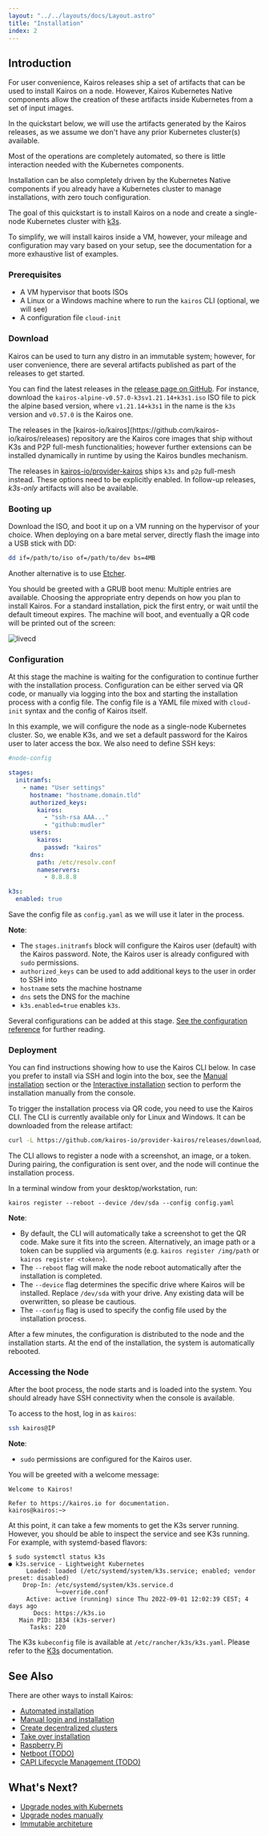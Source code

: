 ```yaml
---
layout: "../../layouts/docs/Layout.astro"
title: "Installation"
index: 2
---
```



## Introduction

For user convenience, Kairos releases ship a set of artifacts that can be used to install Kairos on a node.
However, Kairos Kubernetes Native components allow the creation of these artifacts inside Kubernetes from a set of input images.

In the quickstart below, we will use the artifacts generated by the Kairos releases, as we assume we don't have any prior Kubernetes cluster(s) available.

Most of the operations are completely automated, so there is little interaction needed with the Kubernetes components.

Installation can be also completely driven by the Kubernetes Native components if you already have a Kubernetes cluster to manage installations, with zero touch configuration.

The goal of this quickstart is to install Kairos on a node and create a single-node Kubernetes cluster with [k3s](https://k3s.io).

To simplify, we will install kairos inside a VM, however, your mileage and configuration may vary based on your setup, see the documentation for a more exhaustive list of examples.

### Prerequisites

- A VM hypervisor that boots ISOs
- A Linux or a Windows machine where to run the `kairos` CLI (optional, we will see)
- A configuration file `cloud-init`

### Download

Kairos can be used to turn any distro in an immutable system; however, for user convenience, there are several artifacts published as part of the releases to get started.

You can find the latest releases in the [release page on GitHub](https://github.com/kairos-io/provider-kairos/releases). For instance, download the `kairos-alpine-v0.57.0-k3sv1.21.14+k3s1.iso` ISO file to pick the alpine based version, where `v1.21.14+k3s1` in the name is the `k3s` version and `v0.57.0` is the Kairos one.

<Info>
The releases in the [kairos-io/kairos](https://github.com/kairos-io/kairos/releases) repository are the Kairos core images that ship without K3s and P2P full-mesh functionalities; however further extensions can be installed dynamically in runtime by using the Kairos bundles mechanism.

The releases in [kairos-io/provider-kairos](https://github.com/kairos-io/provider-kairos/releases) ships `k3s` and `p2p` full-mesh instead. These options need to be explicitly enabled. In follow-up releases, _k3s-only_ artifacts will also be available.
</Info>

### Booting up

Download the ISO, and boot it up on a VM running on the hypervisor of your choice. When deploying on a bare metal server, directly flash the image into a USB stick with DD:

```bash
dd if=/path/to/iso of=/path/to/dev bs=4MB
```

Another alternative is to use [Etcher](https://www.balena.io/etcher/).

You should be greeted with a GRUB boot menu:
Multiple entries are available. Choosing the appropriate entry depends on how you plan to install Kairos. For a standard installation, pick the first entry, or wait until the default timeout expires.
The machine will boot, and eventually a QR code will be printed out of the screen:

![livecd](https://user-images.githubusercontent.com/2420543/189219806-29b4deed-b4a1-4704-b558-7a60ae31caf2.gif)

### Configuration

At this stage the machine is waiting for the configuration to continue further with the installation process. Configuration can be either served via QR code, or manually via logging into the box and starting the installation process with a config file. The config file is a YAML file mixed with `cloud-init` syntax and the config of Kairos itself.

In this example, we will configure the node as a single-node Kubernetes cluster. So, we enable K3s, and we set a default password for the Kairos user to later access the box. We also need to define SSH keys:

```yaml
#node-config

stages:
  initramfs:
    - name: "User settings"
      hostname: "hostname.domain.tld"
      authorized_keys:
        kairos:
          - "ssh-rsa AAA..."
          - "github:mudler"
      users:
        kairos:
          passwd: "kairos"
      dns:
        path: /etc/resolv.conf
        nameservers:
          - 8.8.8.8

k3s:
  enabled: true
```

Save the config file as `config.yaml` as we will use it later in the process.

**Note**:

- The `stages.initramfs` block will configure the Kairos user (default) with the Kairos password. Note, the Kairos user is already configured with `sudo` permissions.
- `authorized_keys` can be used to add additional keys to the user in order to SSH into
- `hostname` sets the machine hostname
- `dns` sets the DNS for the machine
- `k3s.enabled=true` enables `k3s`.

<Info>

Several configurations can be added at this stage. [See the configuration reference](/reference/configuration) for further reading.

</Info>

### Deployment

<Info>

You can find instructions showing how to use the Kairos CLI below. In case you prefer to install via SSH and login into the box, see the [Manual installation](/installation/manual) section or the [Interactive installation](/installation/interactive) section to perform the installation manually from the console.

</Info>

To trigger the installation process via QR code, you need to use the Kairos CLI. The CLI is currently available only for Linux and Windows. It can be downloaded from the release artifact:

```bash
curl -L https://github.com/kairos-io/provider-kairos/releases/download/v0.57.0/kairos-cli-v0.57.0-Linux-x86_64.tar.gz -o - | tar -xvzf - -C .
```

The CLI allows to register a node with a screenshot, an image, or a token. During pairing, the configuration is sent over, and the node will continue the installation process.

In a terminal window from your desktop/workstation, run:

```
kairos register --reboot --device /dev/sda --config config.yaml
```

**Note**:

- By default, the CLI will automatically take a screenshot to get the QR code. Make sure it fits into the screen. Alternatively, an image path or a token can be supplied via arguments (e.g. `kairos register /img/path` or `kairos register <token>`).
- The `--reboot` flag will make the node reboot automatically after the installation is completed.
- The `--device` flag determines the specific drive where Kairos will be installed. Replace `/dev/sda` with your drive. Any existing data will be overwritten, so please be cautious.
- The `--config` flag is used to specify the config file used by the installation process.

After a few minutes, the configuration is distributed to the node and the installation starts. At the end of the installation, the system is automatically rebooted.

### Accessing the Node

After the boot process, the node starts and is loaded into the system. You should already have SSH connectivity when the console is available.

To access to the host, log in as `kairos`:

```bash
ssh kairos@IP
```

**Note**:

- `sudo` permissions are configured for the Kairos user.

You will be greeted with a welcome message:

```
Welcome to Kairos!

Refer to https://kairos.io for documentation.
kairos@kairos:~>
```

At this point, it can take a few moments to get the K3s server running. However, you should be able to inspect the service and see K3s running. For example, with systemd-based flavors:

```
$ sudo systemctl status k3s
● k3s.service - Lightweight Kubernetes
     Loaded: loaded (/etc/systemd/system/k3s.service; enabled; vendor preset: disabled)
    Drop-In: /etc/systemd/system/k3s.service.d
             └─override.conf
     Active: active (running) since Thu 2022-09-01 12:02:39 CEST; 4 days ago
       Docs: https://k3s.io
   Main PID: 1834 (k3s-server)
      Tasks: 220
```

The K3s `kubeconfig` file is available at `/etc/rancher/k3s/k3s.yaml`. Please refer to the [K3s](https://rancher.com/docs/k3s/latest/en/) documentation.

## See Also

There are other ways to install Kairos:

- [Automated installation](/installation/automated)
- [Manual login and installation](/installation/manual)
- [Create decentralized clusters](/installation/p2p)
- [Take over installation](/installation/takeover)
- [Raspberry Pi](/installation/raspberry)
- [Netboot (TODO)]()
- [CAPI Lifecycle Management (TODO)]()

## What's Next?

- [Upgrade nodes with Kubernets](/upgrade/kubernetes)
- [Upgrade nodes manually](/upgrade/manual)
- [Immutable architeture](/architecture/immutable)

